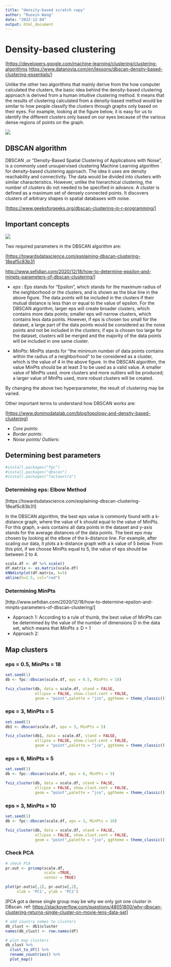 ```yaml
---
title: "density-based scratch copy"
author: "Ruoxin Wang"
date: "2022-12-04"
output: html_document
---
```

# Density-based clustering

[<https://developers.google.com/machine-learning/clustering/clustering-algorithms> <https://www.datanovia.com/en/lessons/dbscan-density-based-clustering-essentials/>]

Unlike the other two algorithms that mainly derive from the how computer calculated the clusters, the basic idea behind the density-based clustering approach is derived from a human intuitive clustering method. It means that the results of clustering calculated from a density-based method would be similar to how people classify the clusters through graphs only based on their eyes. For example, looking at the figure below, it is easy for us to identify the different clusters only based on our eyes because of the various dense regions of points on the graph.

![](images/dbscan-idea-01.png)

## DBSCAN algorithm

DBSCAN ,or "Density-Based Spatial Clustering of Applications with Noise", is a commonly used unsupervised clustering Machine Learning algorithm for density-based clustering approach. The idea it uses are density reachability and connectivity. The data would be divided into clusters with similar characteristics. However, unlike the hierarchical clustering, the number of clusters do not needed to be specified in advance. A cluster is defined as a maximum set of densely connected points. It discovers clusters of arbitrary shapes in spatial databases with noise.

[<https://www.geeksforgeeks.org/dbscan-clustering-in-r-programming/>]

## Important concepts

![](images/dbscan-concept.png)

Two required parameters in the DBSCAN algorithm are:

[<https://towardsdatascience.com/explaining-dbscan-clustering-18eaf5c83b31>

<http://www.sefidian.com/2020/12/18/how-to-determine-epsilon-and-minpts-parameters-of-dbscan-clustering/>]

-   *eps* : Eps stands for "Epsilon", which stands for the maximum radius of the neighborhood or the clusters, and is shown as the blue line in the above figure. The data points will be included in the clusters if their mutual distance is less than or equal to the value of epsilon. For the DBSCAN algorithm, larger eps will create broader clusters, which contains more data points; smaller eps will narrow clusters, which contains less data points. However, if eps is chosen too small for the dataset, a large part of the data points would be considered as the noise points and not be included in the clusters; if eps is chosen too large for the dataset, clusters will be merged and the majority of the data points will be included in one same cluster.

-   *MinPts*: MinPts stands for "the minimum number of data points contains within the radius of a neighborhood" to be considered as a cluster, which is the value of 4 in the above figure. In the DBSCAN algorithm, the value MinPts should be at least 3 to be used as a valid value. A smaller value of MinPts used, more clusters and more outliers will be produced; a larger value of MinPts used, more robust clusters will be created.

By changing the above two hyperparameter, the result of clustering may be varied.

Other important terms to understand how DBSCAN works are:

[<https://www.dominodatalab.com/blog/topology-and-density-based-clustering>]

-   *Core points*: 
-   *Border points*:
-   *Noise points/ Outliers*:

## Determining best parameters
```r
#install.packages("fpc")
#install.packages("dbscan")
#install.packages("factoextra")
```

### Determining eps: Elbow Method
[https://towardsdatascience.com/explaining-dbscan-clustering-18eaf5c83b31]

In the DBSCAN algorithm, the best eps value is commonly found with a k-distance graph, where the value of k should equal to the value of MinPts. For this graph, x-axis contains all data points in the dataset and y-axis stands for the average distances of the data points. The best eps may chosen by looking at the elbow of the k-distance line. For example, after scaling our data, it plots a k-distance graph with a k value of 5 below. From this plot, if we choose MinPts equal to 5, the value of eps should be between 2 to 4.

```r
scale.df <- df %>% scale()
df.matrix <- as.matrix(scale.df)
kNNdistplot(df.matrix, k=5)
abline(h=2.5, col="red")
```

### Determining MinPts
[http://www.sefidian.com/2020/12/18/how-to-determine-epsilon-and-minpts-parameters-of-dbscan-clustering/]

- Approach 1: According to a rule of thumb, the best value of MinPts can be determined by the value of the number of dimensions D in the data set, which means that ${MinPts}\geq\text{D} + 1$ 
- Approach 2: 

## Map clusters

### eps = 0.5, MinPts = 18

```r
set.seed(1)
db <- fpc::dbscan(scale.df, eps = 0.5, MinPts = 18)

fviz_cluster(db, data = scale.df, stand = FALSE,
             ellipse = FALSE, show.clust.cent = FALSE,
             geom = "point",palette = "jco", ggtheme = theme_classic())
```

### eps = 3, MinPts = 5

```r
set.seed(1)
db1 <- dbscan(scale.df, eps = 3, MinPts = 5)

fviz_cluster(db1, data = scale.df, stand = FALSE,
             ellipse = FALSE, show.clust.cent = FALSE,
             geom = "point",palette = "jco", ggtheme = theme_classic())
```

### eps = 6, MinPts = 5

```r
set.seed(1)
db <- fpc::dbscan(scale.df, eps = 6, MinPts = 5)

fviz_cluster(db, data = scale.df, stand = FALSE,
             ellipse = FALSE, show.clust.cent = FALSE,
             geom = "point",palette = "jco", ggtheme = theme_classic())
```

### eps = 3, MinPts = 10

```r
set.seed(1)
db <- fpc::dbscan(scale.df, eps = 3, MinPts = 10)

fviz_cluster(db, data = scale.df, stand = FALSE,
             ellipse = FALSE, show.clust.cent = FALSE,
             geom = "point",palette = "jco", ggtheme = theme_classic())
```

### Check PCA

```r
# check PCA
pr.out <- prcomp(scale.df,
                 scale =TRUE,
                 center = TRUE)

plot(pr.out$x[,1], pr.out$x[,2],
     xlab = 'PC1', ylab = 'PC2')
```

[PCA got a dense single group may be why we only got one cluster in DBscan. ref: <https://stackoverflow.com/questions/48051800/why-dbscan-clustering-returns-single-cluster-on-movie-lens-data-set>]

```r
# add country names to clusters
db_clust <- db1$cluster
names(db_clust) <- row.names(df)

# plot map clusters
db_clust %>%
  clust_to_df() %>%
  rename_countries() %>%
  plot_map()
```